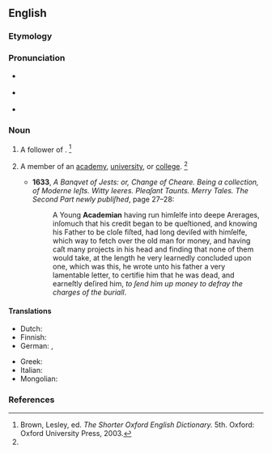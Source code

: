 ==English==

===Etymology===
{{suffix|en|academia|n|t2=belonging to}}

===Pronunciation===
* {{a|RP}} {{IPA|/ˌæk.əˈdiː.mi.n̩/|lang=en}}
* {{a|US}} {{IPA|/ˌæk.əˈdi.mi.n̩/|lang=en}}
* {{rhymes|iːmiən|lang=en}}

===Noun===
{{en-noun}}

# {{lb|en|historical|obsolete}} A follower of {{w|Plato}}. {{defdate|Attested from the mid 16th century until the late 17th century.}}<ref name=SOED>Brown, Lesley, ed. ''The Shorter Oxford English Dictionary.'' 5th. Oxford: Oxford University Press, 2003.</ref>
# {{lb|en|obsolete}} A member of an [[academy]], [[university]], or [[college]]. {{defdate|Attested from the mid 16th century until the late 17th century.}}<ref name=SOED/>
#* '''1633''', ''A Banqvet of Jests: or, Change of Cheare. Being a collection, of Moderne Ieſts. Witty Ieeres. Pleaſant Taunts. Merry Tales. The Second Part newly publiſhed'', page 27–28:
#*: A Young '''Academian''' having run himſelfe into deepe Arerages, inſomuch that his credit began to be queſtioned, and knowing his Father to be cloſe fiſted, had long deviſed with himſelfe, which way to fetch over the old man for money, and having caſt many projects in his head and finding that none of them would take, at the length he very learnedly concluded upon one, which was this, he wrote unto his father a very lamentable letter, to certifie him that he was dead, and earneſtly deſired him, ''to ſend him up money to defray the charges of the buriall''.

====Translations====
{{trans-top|member of an academy}}
* Dutch: {{t+|nl|academicus|m}}
* Finnish: {{t+|fi|akateemikko}}
* German: {{t+|de|Akademiker|m}}, {{t+|de|Akademikerin|f}}
{{trans-mid}}
* Greek: {{t+|el|ακαδημαϊκός|m}}
* Italian: {{t+|it|accademico|m}}
* Mongolian: {{t+|mn|академич}}
{{trans-bottom}}

===References===
<references/>